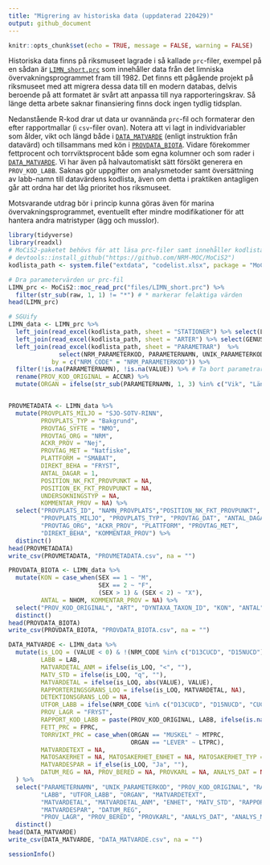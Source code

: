 ```yaml
---
title: "Migrering av historiska data (uppdaterad 220429)"
output: github_document
---
```


```r
knitr::opts_chunk$set(echo = TRUE, message = FALSE, warning = FALSE)
```

Historiska data finns på riksmuseet lagrade i så kallade `prc`-filer, exempel på en sådan är [`LIMN_short.prc`](https://raw.githubusercontent.com/NRM-MOC/migrering_prc/main/files/LIMN_short.prc) som innehåller data från det limniska övervakningsprogrammet fram till 1982. Det finns ett pågående projekt på riksmuseet med att migrera dessa data till en modern databas, delvis beroende på att formatet är svårt att anpassa till nya rapporteringskrav. Så länge detta arbete saknar finansiering finns dock ingen tydlig tidsplan. 

Nedanstående R-kod drar ut data ur ovannända `prc`-fil och formaterar den efter rapportmallar (i `csv`-filer ovan). Notera att vi lagt in individvariabler som ålder, vikt och längd både i [`DATA_MATVARDE`](https://github.com/NRM-MOC/migrering_prc/blob/main/DATA_MATVARDE.csv) (enligt instruktion från datavärd) och tillsammans med kön i [`PROVDATA_BIOTA`](https://github.com/NRM-MOC/migrering_prc/blob/main/PROVDATA_BIOTA.csv). Vidare förekommer fettprocent och torrviktsprocent både som egna kolumner och som rader i [`DATA_MATVARDE`](https://github.com/NRM-MOC/migrering_prc/blob/main/DATA_MATVARDE.csv). Vi har även på halvautomatiskt sätt försökt generera en `PROV_KOD_LABB`. Saknas gör uppgifter om analysmetoder samt översättning av labb-namn till datavärdens kodlista, även om detta i praktiken antagligen går att ordna har det låg prioritet hos riksmuseet.

Motsvarande utdrag bör i princip kunna göras även för marina övervakningsprogrammet, eventuellt efter mindre modifikationer för att hantera andra matristyper (ägg och musslor).


```r
library(tidyverse)
library(readxl)
# MoCiS2-paketet behövs för att läsa prc-filer samt innehåller kodlista
# devtools::install_github("https://github.com/NRM-MOC/MoCiS2")
kodlista_path <- system.file("extdata", "codelist.xlsx", package = "MoCiS2")

# Dra parametervärden ur prc-fil
LIMN_prc <- MoCiS2::moc_read_prc("files/LIMN_short.prc") %>% 
  filter(str_sub(raw, 1, 1) != "*") # * markerar felaktiga värden
head(LIMN_prc)
```


```r
# SGUify
LIMN_data <- LIMN_prc %>% 
  left_join(read_excel(kodlista_path, sheet = "STATIONER") %>% select(LOC, PROVPLATS_ID, NAMN_PROVPLATS)) %>% 
  left_join(read_excel(kodlista_path, sheet = "ARTER") %>% select(GENUS, ART, DYNTAXA_TAXON_ID)) %>% 
  left_join(read_excel(kodlista_path, sheet = "PARAMETRAR")  %>%
              select(NRM_PARAMETERKOD, PARAMETERNAMN, UNIK_PARAMETERKOD, ENHET, MATOSAKERHET_ENHET, PROV_LAGR),
            by = c("NRM_CODE" = "NRM_PARAMETERKOD")) %>% 
  filter(!is.na(PARAMETERNAMN), !is.na(VALUE)) %>% # Ta bort parametrar som saknas i kodlista (skall ej rapporteras) samt de som saknar värde
  rename(PROV_KOD_ORIGINAL = ACCNR) %>% 
  mutate(ORGAN = ifelse(str_sub(PARAMETERNAMN, 1, 3) %in% c("Vik", "Län", "Åld"), "HELKROPP", ORGAN)) 


PROVMETADATA <- LIMN_data %>% 
  mutate(PROVPLATS_MILJO = "SJO-SOTV-RINN",
         PROVPLATS_TYP = "Bakgrund",
         PROVTAG_SYFTE = "NMO",
         PROVTAG_ORG = "NRM",
         ACKR_PROV = "Nej",
         PROVTAG_MET = "Natfiske",
         PLATTFORM = "SMABAT",
         DIREKT_BEHA = "FRYST",
         ANTAL_DAGAR = 1,
         POSITION_NK_FKT_PROVPUNKT = NA,
         POSITION_EK_FKT_PROVPUNKT = NA,
         UNDERSOKNINGSTYP = NA,
         KOMMENTAR_PROV = NA) %>% 
  select("PROVPLATS_ID", "NAMN_PROVPLATS","POSITION_NK_FKT_PROVPUNKT", "POSITION_EK_FKT_PROVPUNKT", "PROV_KOD_ORIGINAL", "PROVTAG_SYFTE", "UNDERSOKNINGSTYP",
         "PROVPLATS_MILJO", "PROVPLATS_TYP", "PROVTAG_DAT", "ANTAL_DAGAR",
         "PROVTAG_ORG", "ACKR_PROV", "PLATTFORM", "PROVTAG_MET", 
         "DIREKT_BEHA", "KOMMENTAR_PROV") %>% 
  distinct()
head(PROVMETADATA)
write_csv(PROVMETADATA, "PROVMETADATA.csv", na = "")
```



```r
PROVDATA_BIOTA <- LIMN_data %>% 
  mutate(KON = case_when(SEX == 1 ~ "M",
                         SEX == 2 ~ "F",
                         (SEX > 1) & (SEX < 2) ~ "X"),
         ANTAL = NHOM, KOMMENTAR_PROV = NA) %>% 
  select("PROV_KOD_ORIGINAL", "ART", "DYNTAXA_TAXON_ID", "KON", "ANTAL", "KOMMENTAR_PROV") %>% 
  distinct()
head(PROVDATA_BIOTA)
write_csv(PROVDATA_BIOTA, "PROVDATA_BIOTA.csv", na = "")

```

```r
DATA_MATVARDE <- LIMN_data %>% 
  mutate(is_LOQ = (VALUE < 0) & !(NRM_CODE %in% c("D13CUCD", "D15NUCD")),
         LABB = LAB,
         MATVARDETAL_ANM = ifelse(is_LOQ, "<", ""),
         MATV_STD = ifelse(is_LOQ, "q", ""),
         MATVARDETAL = ifelse(is_LOQ, abs(VALUE), VALUE),
         RAPPORTERINGSGRANS_LOQ = ifelse(is_LOQ, MATVARDETAL, NA),
         DETEKTIONSGRANS_LOD = NA,
         UTFOR_LABB = ifelse(NRM_CODE %in% c("D13CUCD", "D15NUCD", "CUCD", "NUCD"), "UC Davies", NA),
         PROV_LAGR = "FRYST",
         RAPPORT_KOD_LABB = paste(PROV_KOD_ORIGINAL, LABB, ifelse(is.na(LAB_KOD), "", LAB_KOD)),
         FETT_PRC = FPRC,
         TORRVIKT_PRC = case_when(ORGAN == "MUSKEL" ~ MTPRC,
                                  ORGAN == "LEVER" ~ LTPRC),
         MATVARDETEXT = NA,
         MATOSAKERHET = NA, MATOSAKERHET_ENHET = NA, MATOSAKERHET_TYP = NA,
         MATVARDESPAR = if_else(is_LOQ, "Ja", ""),
         DATUM_REG = NA, PROV_BERED = NA, PROVKARL = NA, ANALYS_DAT = NA, ANALYS_MET = NA, ACKREDITERAD_MET = NA, ANALYS_INSTR = NA, KOMMENTAR_MATVARDE = NA
  ) %>% 
  select("PARAMETERNAMN", "UNIK_PARAMETERKOD", "PROV_KOD_ORIGINAL", "RAPPORT_KOD_LABB",
         "LABB", "UTFOR_LABB", "ORGAN", "MATVARDETEXT",
         "MATVARDETAL", "MATVARDETAL_ANM", "ENHET", "MATV_STD", "RAPPORTERINGSGRANS_LOQ", "DETEKTIONSGRANS_LOD", "MATOSAKERHET", "MATOSAKERHET_ENHET", "MATOSAKERHET_TYP", 
         "MATVARDESPAR", "DATUM_REG",
         "PROV_LAGR", "PROV_BERED", "PROVKARL", "ANALYS_DAT", "ANALYS_MET", "ACKREDITERAD_MET", "ANALYS_INSTR", "KOMMENTAR_MATVARDE") %>% 
  distinct()
head(DATA_MATVARDE)
write_csv(DATA_MATVARDE, "DATA_MATVARDE.csv", na = "")
```

```r
sessionInfo()
```

